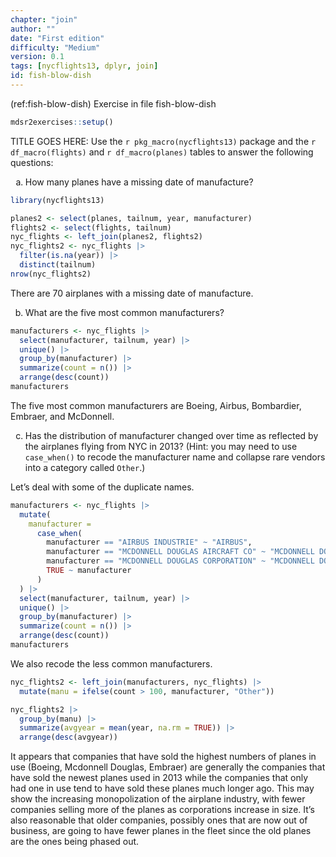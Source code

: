 ```yaml
---
chapter: "join"
author: ""
date: "First edition"
difficulty: "Medium"
version: 0.1
tags: [nycflights13, dplyr, join]
id: fish-blow-dish 
---
```


(ref:fish-blow-dish) Exercise in file fish-blow-dish

```r
mdsr2exercises::setup()
```

TITLE GOES HERE: Use the `r pkg_macro(nycflights13)` package and the `r df_macro(flights)` and `r df_macro(planes)` tables to answer the following questions:

a. How many planes have a missing date of manufacture?

<!--begin-answer-->
```r
library(nycflights13)

planes2 <- select(planes, tailnum, year, manufacturer)
flights2 <- select(flights, tailnum)
nyc_flights <- left_join(planes2, flights2)
nyc_flights2 <- nyc_flights |>
  filter(is.na(year)) |>
  distinct(tailnum)
nrow(nyc_flights2)
```
There are 70 airplanes with a missing date of manufacture.
<!--end-answer-->

b. What are the five most common manufacturers?

<!--begin-answer-->
```r
manufacturers <- nyc_flights |>
  select(manufacturer, tailnum, year) |>
  unique() |>
  group_by(manufacturer) |>
  summarize(count = n()) |>
  arrange(desc(count))
manufacturers
```

The five most common manufacturers are Boeing,
Airbus,
Bombardier,
Embraer,
and McDonnell.
<!--end-answer-->

c. Has the distribution of manufacturer changed over time as reflected by the airplanes flying from NYC in 2013?  (Hint: you may need to use `case_when()` to recode the manufacturer name and collapse rare vendors into a category called `Other`.)

<!--begin-answer-->
Let's deal with some of the duplicate names.

```r
manufacturers <- nyc_flights |>
  mutate(
    manufacturer =
      case_when(
        manufacturer == "AIRBUS INDUSTRIE" ~ "AIRBUS",
        manufacturer == "MCDONNELL DOUGLAS AIRCRAFT CO" ~ "MCDONNELL DOUGLAS",
        manufacturer == "MCDONNELL DOUGLAS CORPORATION" ~ "MCDONNELL DOUGLAS",
        TRUE ~ manufacturer
      )
  ) |>
  select(manufacturer, tailnum, year) |>
  unique() |>
  group_by(manufacturer) |>
  summarize(count = n()) |>
  arrange(desc(count))
manufacturers
```


We also recode the less common manufacturers.
```r
nyc_flights2 <- left_join(manufacturers, nyc_flights) |>
  mutate(manu = ifelse(count > 100, manufacturer, "Other"))

nyc_flights2 |>
  group_by(manu) |>
  summarize(avgyear = mean(year, na.rm = TRUE)) |>
  arrange(desc(avgyear))
```

It appears that companies that have sold the highest numbers of planes in use (Boeing, Mcdonnell Douglas, Embraer) are generally the companies that have sold the newest planes used in 2013 while the companies that only had one in use tend to have sold these planes much longer ago. This may show the increasing monopolization of the airplane industry, with fewer companies selling more of the planes as corporations increase in size. It's also reasonable that older companies, possibly ones that are now out of business, are going to have fewer planes in the fleet since the old planes are the ones being phased out.
<!--end-answer-->
